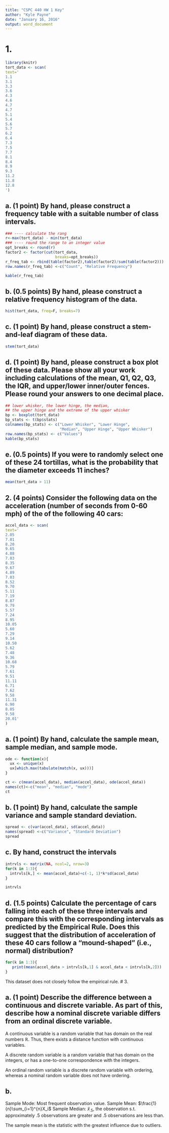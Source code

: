 ```yaml
---
title: "CSPC 440 HW 1 Key"
author: "Kyle Payne"
date: "January 16, 2016"
output: word_document
---
```


# 1. 
```r
library(knitr)
tort_data <- scan(
text='
1.1
3.1
3.3
3.6
4.3
4.6
4.7
4.7
5.1
5.4
5.6
5.7
6.2
6.4
7.3
7.5
7.7
8.1
8.4
8.9
9.3
11.2
11.8
12.8
')
```

## a. (1 point) By hand, please construct a frequency table with a suitable number of class intervals.

```r
### ---- calculate the rang
r<-max(tort_data) - min(tort_data)
### ---- round the range to an integer value
opt_breaks <- round(r)
factor2 <- factor(cut(tort_data,
                      breaks=opt_breaks))
r_freq_tab <- rbind(table(factor2),table(factor2)/sum(table(factor2)))
row.names(r_freq_tab) <-c("Count", "Relative Frequency")

kable(r_freq_tab)
```

## b. (0.5 points) By hand, please construct a relative frequency histogram of the data.
```r
hist(tort_data, freq=F, breaks=7)
```

## c. (1 point) By hand, please construct a stem-and-leaf diagram of these data.
```r
stem(tort_data)
```

## d. (1 point) By hand, please construct a box plot of these data. Please show all your work including calculations of the mean, Q1, Q2, Q3, the IQR, and upper/lower inner/outer fences. Please round your answers to one decimal place.

```r
## lower whisker, the lower hinge, the median,
## the upper hinge and the extreme of the upper whisker
bp <- boxplot(tort_data)
bp_stats <- t(bp$stats)
colnames(bp_stats) <- c("Lower Whisker", "Lower Hinge",
                        "Median", "Upper Hinge", "Upper Whisker")
row.names(bp_stats) <- c("Values")
kable(bp_stats)
```

## e. (0.5 points) If you were to randomly select one of these 24 tortillas, what is the probability that the diameter exceeds 11 inches? 

```r
mean(tort_data > 11)
```

## 2. (4 points) Consider the following data on the acceleration (number of seconds from 0-60 mph) of the of the following 40 cars:

```r
accel_data <- scan(
text='
2.05
7.01
8.20
9.65
4.88
7.03
8.35
9.67
4.89
7.03
8.52
9.70
5.11
7.19
8.87
9.79
5.57
7.24
8.95
10.05
5.60
7.29
9.14
10.50
5.62
7.48
9.36
10.68
5.79
7.61
9.51
11.11
6.71
7.62
9.58
11.31
6.90
8.05
9.58
20.01'
)
```

## a.	(1 point) By hand, calculate the sample mean, sample median, and sample mode.

```r
ode <- function(x){
  ux <- unique(x)
  ux[which.max(tabulate(match(x, ux)))]
}

ct <- c(mean(accel_data), median(accel_data), ode(accel_data))
names(ct)<-c("mean", "median", "mode")
ct
```

## b. (1 point) By hand, calculate the sample variance and sample standard deviation.

```r
spread <- c(var(accel_data), sd(accel_data))
names(spread) <-c("Variance", "Standard Deviation")
spread
```

## c. By hand, construct the intervals

```r
intrvls <- matrix(NA, ncol=2, nrow=3)
for(k in 1:3){
  intrvls[k,] <- mean(accel_data)+c(-1, 1)*k*sd(accel_data)
}

intrvls
```

## d.	(1.5 points) Calculate the percentage of cars falling into each of these three intervals and compare this with the corresponding intervals as predicted by the Empirical Rule. Does this suggest that the distribution of acceleration of these 40 cars follow a “mound-shaped” (i.e., normal) distribution? 

```r
for(k in 1:3){
   print(mean(accel_data > intrvls[k,1] & accel_data < intrvls[k,2]))
}
```
This dataset does not closely follow the empirical rule.
# 3. 

## a.	(1 point) Describe the difference between a continuous and discrete variable. As part of this, describe how a nominal discrete variable differs from an ordinal discrete variable.

A continuous variable is a random variable that has domain on the real numbers $\mathbb{R}$. Thus, there exists a distance function with continuous variables.

A discrete random variable is a random variable that has domain on the integers, or has a one-to-one correspondence with the integers. 

An ordinal random variable is a discrete random variable with ordering, whereas a nominal random variable does not have ordering.

## b.
Sample Mode: Most frequent observation value.
Sample Mean: $\frac{1}{n}\sum_{i=1}^{n}X_i$ 
Sample Median: $\hat{x}_{.5}$, the observation s.t. approximately .5 observations are greater and .5 observations are less than. 

The sample mean is the statistic with the greatest influence due to outliers.